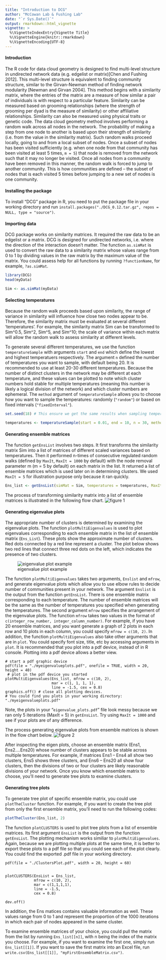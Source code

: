 ```yaml
---
title: "Introduction to DCG"
author: "McCowan Lab & Fushing Lab"
date: "`r Sys.Date()`"
output: rmarkdown::html_vignette
vignette: >
  %\VignetteIndexEntry{Vignette Title}
  %\VignetteEngine{knitr::rmarkdown}
  %\VignetteEncoding{UTF-8}
---
```


#### Introduction 
The R code for data cloud geometry is designed to find multi-level structure in undirected network data (e.g. edgelist or matrix)[Chen and Fushing 2012]. This multi-level structure is equivalent to finding community structure, similar to the Girvan-Newman method of finding network modularity [Newman and Girvan 2004]. This method begins with a similarity matrix, where the entries of the matrix are a measure of how similar a pair of individuals is with respect to a particular feature. Similarity can be measured based on grooming relationships (where the strength of grooming per dyad is the measure of similarity) or other affiliative relationships. Similarity can also be measured using physical traits or genetic code.
The data cloud geometry method involves performing a random walk across all nodes in the network. The probability of making a step from one node to another is based upon their strength of similarity (i.e. from the value in the similarity matrix). Such random walks proceed locally, going to and from a local subset of nodes. Once a subset of nodes has been visited sufficiently (e.g. when one node from that community has been visited at least 5 times, `m = 5`) that node is removed from the network such that it may no longer be visited. Once all nodes from a community have been removed in this manner, the random walk is forced to jump to another community. This is how communities are defined – the subset of nodes that is each visited 5 times before jumping to a new set of nodes is one community. 


#### Installing the package

To install "DCG" package in R, you need to put the package file in your working directory and run `install.packages("./DCG_0.12.tar.gz", repos = NULL, type = "source")`.

#### Importing data

DCG package works on similarity matrices. It required the raw data to be an edgelist or a matrix. DCG is designed for undirected networks, i.e. where the direction of the interaction doesn’t matter. The function `as.simMat` is used to convert the raw data to a similarity matrix whose values range from 0 to 1 by dividing values in the raw matrix by the maximum value of the matrix. You could assess help for all functions by running `?functionName`, for example, `?as.simMat`. 

```r
library(DCG)
head(myData)

Sim <- as.simMat(myData)


```

#### Selecting temperatures

Because the random walk proceeds based upon similarity, the range of variance in similarity will influence how close two nodes appear to be. Therefore, the similarity matrix must be evaluated at several different ‘temperatures’. For example, the similarity matrix Sim can be transformed to Sim^0.5, Sim^2, Sim^5, and Sim^10; the scale of variance within each matrix will allow the random walk to assess similarity at different levels. 

To generate several different temperatures, we use the function `temperatureSample` with arguments `start` and `end` which define the lowest and highest temperatuers respectively. The argument `n` defined the number of temperatures you want to sample, with default being 20. It is recommended to use at least 20-30 different temperatures. Because the number of distinct clusters in the network may be different at each temperature, and these values can be plotted to note which cluster numbers hold stable for multiple temperatures (meaning this number is likely a logical division of the network) and which cluster numbers are ephemeral. The `method` argument of `temperatureSample` allows you to choose how you want to sample the temperatures: randomly (`"random"`) or based on fixed intervals (`"fixedInterval"`).

```r

set.seed(18) # This ensure we get the same results when sampling temperares. It is not required. 

temperatures <- temperatureSample(start = 0.01, end = 10, n = 30, method = 'fixedInterval') 


```


#### Generating ensemble matrices

The function `getEnsList` involves two steps. It first transforms the similarity matrix Sim into a list of matrices of different scaled variances based on temperatures. Then it performed n-times of consecutive regulated random walks (defined by `MaxIt`, `MaxIt = 1000` by default) with the node removal parameter m (m = 5 by default) on each matrix in the list. It returned a list of ensemble matrices which is used later on in determining clusters. We used `MaxIt = 5` for illustration purpose only because it ran quickly.

```r
Ens_list <- getEnsList(simMat = Sim, temperatures = temperatures, MaxIt = 5, m = 5)
```

The process of transforming similarity matrix into a list of ensemble matrices is illustrated in the following flow chart. 
![figure 1](/Users/JianJin/Dropbox/Rfile/DCG/rdev/step1.png)


#### Generating eigenvalue plots

The appropriate number of clusters is determined by examining the eigenvalue plots. The function `plotMultiEigenvalues` is used to plot eigenvalues corresponding to each ensemble matrix in the list of ensemble matrix (`Ens_List`). These plots show the approximate number of clusters. Red dots connected by a red line represent a cluster. The plot below shows two red lines that connect three red dots on the left, which indicates the presence of two clusters.

![eigenvalue plot example](/Users/JianJin/Dropbox/Rfile/DCG/rdev/eigenvalueplot-example.png)


The function `plotMultiEigenvalues` takes two arguments, `Enslist` and `mfrow`, and generate eigenvalue plots which allow you to use elbow rules to decide number of communities present in your network. The argument `Enslist` is the output from the function `getEnsList`. There is one ensemble matrix corresponding to each temperature. The number of ensemble matrices will be the same as the number of temperatures you specified when generating the temperatures. The second argument `mfrow` specifies the arrangement of the eigenvalue plots. The function `mfrow` takes two values in the format of `c(integer_row_number, integer_column_number)`. For example, if you have 20 ensemble matrices, and you want generate a graph of 2 plots in each row and 10 plots in each column, you could specify `mfrow = c(10, 2)`. In addition, the function `plotMultiEigenvalues` also take other arguments that are in `plot`. You could specify font size, title, etc by accessing arguments in `plot`. It is recommended that you plot into a pdf device, instead of in R console. Plotting into a pdf device allows a better view.

```
# start a pdf graphic device
pdf(file = "./myeigenvalueplots.pdf", onefile = TRUE, width = 20, height = 40) 
 # plot in the pdf device you started
plotMultiEigenvalues(Ens_list, mfrow = c(10, 2), 
                     mar = c(1, 1, 1, 1),
                     line = -1.5, cex = 0.8)
graphics.off() # close all plotting devices. 
# You could find you plots in your working directory: "./myeigenvalueplots.pdf"
```

Note, the plots in your "`eigenvalue_plots.pdf`" file look messy because we ran only 5 iterations (MaxIt = 5) in `getEnsList`. Try using `MaxIt = 1000` and see if your plots are of any difference.

The process generating eigenvalue plots from ensemble matrices is shown in the flow chart below.
![figure 2](/Users/JianJin/Dropbox/Rfile/DCG/rdev/step2.png)

After inspecting the eigen plots, choose an ensemble matrix (Ens1, Ens2….Ens20) whose number of clusters appears to be stable across multiple temperatures.  For example, if matrices Ens1 – Ens4 all show two clusters, Ens5 shows three clusters, and Ens6 – Ens20 all show four clusters, then the divisions of two or four clusters are likely reasonable divisions of your network. Once you know which ensemble matrix to choose, you'll need to generate tree plots to examine clusters.

#### Generating tree plots

To generate tree plot of specific ensemble matrix, you could use `plotTheCluster` function. For example, if you want to create the tree plot from only the first ensemble matrix, you'll need to run the following codes:


```r
plotTheCluster(Ens_list, 2)
```


The function `plotCLUSTERS` is used to plot tree plots from a list of ensemble matrices. Its first argument `EnsList` is the output from the function `getEnsList`. The plotting mechanism works similiar to `plotMultiEigenvalues`. Again, because we are plotting multiple plots at the same time, it is better to export these plots to a pdf file so that you could see each of the plot clearly. You could find the exported .pdf file in your working directory.

```
pdf(file = "./ClustersPlot.pdf", width = 20, height = 60)


plotCLUSTERS(EnsList = Ens_list, 
             mfrow = c(10, 2), 
             mar = c(1,1,1,1),
             line = -1.5, 
             cex = 0.8)

dev.off()
```


In addition, the Ens matices contains valuable information as well. These values range from 0 to 1 and represent the proportion of the 1000 iterations in which each pair of nodes appeared in the same cluster. 

To examine ensemble matrices of your choice, you could pull the matrix from the list by running `Ens_list[[n]]`, with n being the index of the matrix you choose. For example, if you want to examine the first one, simply run `Ens_list[[1]]`. If you want to save the first matrix into an Excel file, run `write.csv(Ens_list[[1]], "myFirstEnsembleMatrix.csv")`.
